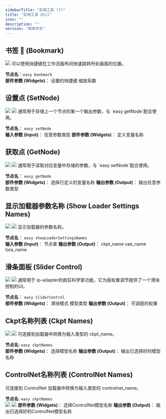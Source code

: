 ```yaml
---
sidebarTitle: "实用工具 (7)"
title: "实用工具 Util"
icon: ""
description: ""
version: "简体中文"
---
```


## 书签 🔖  (Bookmark)
<Frame caption="">
<img src="../../images/nodes/bookmark.jpg" />
</Frame>
可以使用快捷键在工作流画布间快速跳转所处画面的位置。

**节点名**：`easy bookmark`<br/>
**部件参数 (Widgets)**：
<ParamField path="shortcut_key" type="string" default="1">
设置的快捷键
</ParamField>
<ParamField path="zoom" type="float" default="1.00">
缩放系数
</ParamField>

## 设置点  (SetNode)
<Tabs>
  <Tab title="节点预览">
    <Frame>
    <img src="../../images/nodes/setNode.jpg" />
    </Frame>
  </Tab>
  <Tab title="使用示例">
      <Frame>
      <img src="../../images/nodes/example/setNode.jpg" />
      </Frame>
  </Tab>
</Tabs>
通常用于存储上一个节点的某一个输出参数，与 `easy getNode`配合使用。

**节点名**： `easy setNode`<br/>
**输入参数 (Input)**：
<ParamField path="*" type="any">
任意参数类型
</ParamField>
**部件参数 (Widgets)**：
<ParamField path="Constant" type="string">
定义变量名称
</ParamField>

## 获取点  (GetNode)
<Tabs>
  <Tab title="节点预览">
    <Frame>
    <img src="../../images/nodes/getNode.jpg" />
    </Frame>
  </Tab>
  <Tab title="使用示例">
      <Frame>
      <img src="../../images/nodes/example/getNode.jpg" />
      </Frame>
  </Tab>
</Tabs>
通常用于读取对应变量中存储的参数，与 `easy setNode`配合使用。

**节点名**： `easy getNode`<br/>
**部件参数 (Widgets)**：
<ParamField path="Constant" type="combo">
选择已定义的变量名称
</ParamField>
**输出参数 (Output)**：
<ParamField path="*" type="any">
输出任意参数类型
</ParamField>

## 显示加载器参数名称 (Show Loader Settings Names)
<Tabs>
  <Tab title="节点预览">
    <Frame>
    <img src="../../images/nodes/showLoaderSettingsNames.jpg" />
    </Frame>
  </Tab>
  <Tab title="使用示例">
      <Frame>
      <img src="../../images/nodes/example/showLoaderSettingsNames.jpg" />
      </Frame>
  </Tab>
</Tabs>
显示加载器的参数名称。

**节点名**： `easy showLoaderSettingsNames`<br/>
**输入参数 (Input)**：
<ParamField path="pipe" type="PIPE_LINE">
节点束
</ParamField>
**输出参数 (Output)**：
<ParamField path="模型名称" type="string">
ckpt_name
</ParamField>
<ParamField path="VAE名称" type="string">
vae_name
</ParamField>
<ParamField path="LORA名称" type="string">
lora_name
</ParamField>

## 滑条面板 (Slider Control)
<Tabs>
  <Tab title="节点预览">
    <Frame>
    <img src="../../images/nodes/sliderControl.jpg" />
    </Frame>
  </Tab>
  <Tab title="使用示例">
      <Frame>
      <img src="../../images/nodes/example/sliderControl.jpg" />
      </Frame>
  </Tab>
</Tabs>
通常用于 ip-adapter的疯狂科学家功能，它为层权重调节提供了一个滑块控制的UI。

**节点名**： `easy sliderControl`<br/>
**部件参数 (Widgets)**：
<ParamField path="模式" type="combo" default="ipadapter layer weights">
滑块模式
</ParamField>
<ParamField path="模型类型" type="combo" default="sdxl">
模型类型
</ParamField>
**输出参数 (Output)**：
<ParamField path="层权重" type="string">
可调层的权重
</ParamField>

## Ckpt名称列表  (Ckpt Names)
<Tabs>
  <Tab title="节点预览">
    <Frame>
    <img src="../../images/nodes/ckptNames.jpg" />
    </Frame>
  </Tab>
  <Tab title="使用示例">
      <Frame>
      <img src="../../images/nodes/example/ckptNames.jpg" />
      </Frame>
  </Tab>
</Tabs>
可连接到加载器中转换为输入类型的 ckpt_name。

**节点名**: `easy ckptNames`<br/>
**部件参数 (Widgets)**：
<ParamField path="模型名称" type="combo">
选择模型名称
</ParamField>
**输出参数 (Output)**：
<ParamField query="模型名称" type="combo">
输出已选择好的模型名称
</ParamField>

## ControlNet名称列表  (ControlNet Names)
可连接到 ControlNet 加载器中转换为输入类型的 controlnet_name。

**节点名**: `easy ckptNames`<br/>
<Tabs>
  <Tab title="节点预览">
    <Frame>
    <img src="../../images/nodes/controlnetNames.jpg" />
    </Frame>
  </Tab>
  <Tab title="使用示例">
      <Frame>
      <img src="../../images/nodes/example/controlnetNames.jpg" />
      </Frame>
  </Tab>
</Tabs>
**部件参数 (Widgets)**：
<ParamField path="ControlNet名称" type="combo">
选择ControlNet模型名称
</ParamField>
**输出参数 (Output)**：
<ParamField query="ControlNet名称" type="combo">
输出已选择好的ControlNet模型名称
</ParamField>